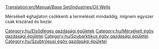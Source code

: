 [[Translation:en/Manual/Base Set/Industries/Oil Wells]]

{{hu/Gazdasági épületek|kép=en/Oilwells.png
|név=Olajkút
|klíma=[[hu/Manual/Éghajlatok#mersekelt|mérsékelt]], [[hu/Manual/Éghajlatok#szubarktikus|szubarktikus]], [[hu/Manual/Éghajlatok#szubtropusi|szubtrópusi]].
|elfogad=---
|előállít=[[hu/Manual/Base Set/Cargos/Olaj|olajat]].
}}

Mérsékelt éghajlaton csökkenti a termelését mindaddig, mígnem egyszer csak kiszárad és bezár.

{{hu/Navbox Gazdasági épületek}}

[[Category:hu/Elsődleges gazdasági épületek]]
[[Category:hu/Mérsékelt égöv gazdasági épületei]]
[[Category:hu/Szubarktikus égöv gazdasági épületei]]
[[Category:hu/Szubtrópusi égöv gazdasági épületei]]
